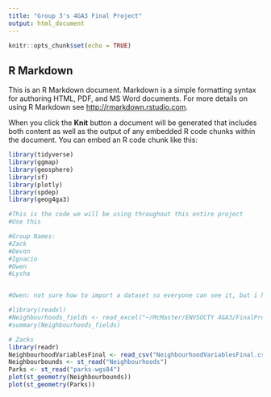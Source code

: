```yaml
---
title: "Group 3's 4GA3 Final Project"
output: html_document
---
```


```r
knitr::opts_chunk$set(echo = TRUE)
```

## R Markdown

This is an R Markdown document. Markdown is a simple formatting syntax for authoring HTML, PDF, and MS Word documents. For more details on using R Markdown see <http://rmarkdown.rstudio.com>.

When you click the **Knit** button a document will be generated that includes both content as well as the output of any embedded R code chunks within the document. You can embed an R code chunk like this:

```r
library(tidyverse)
library(ggmap)
library(geosphere)
library(sf)
library(plotly)
library(spdep)
library(geog4ga3)
```

```r
#This is the code we will be using throughout this entire project
#Use this

#Group Names:
#Zack
#Devon
#Ignacio
#Owen
#Lysha


#Owen: not sure how to import a dataset so everyone can see it, but i have the the xls file for the neighbourhoods

#library(readxl)
#Neighbourhoods_fields <- read_excel("~/McMaster/ENVSOCTY 4GA3/FinalProject/Neighbourhoods_fields.xls")
#summary(Neighbourhoods_fields)

# Zacks 
library(readr)
NeighbourhoodVariablesFinal <- read_csv("NeighbourhoodVariablesFinal.csv")
Neighbourbounds <- st_read("Neighbourhoods")
Parks <- st_read("parks-wgs84")
plot(st_geometry(Neighbourbounds))
plot(st_geometry(Parks))



```

